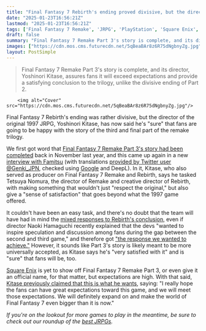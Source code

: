 ```yaml
---
title: "Final Fantasy 7 Rebirth's ending proved divisive, but the director of the original JRPG is 'very satisfied' with Part 3's story and is confident you will be too"
date: "2025-01-23T16:56:21Z"
lastmod: "2025-01-23T16:56:21Z"
tags: ['Final Fantasy 7 Remake', 'JRPG', 'PlayStation', 'Square Enix', 'Role-Playing Game']
draft: false
summary: "Final Fantasy 7 Remake Part 3's story is complete, and its director, Yoshinori Kitase, assures fans it will exceed expectations and provide a satisfying conclusion to the trilogy, unlike the divisive ending of Part 2."
images: ["https://cdn.mos.cms.futurecdn.net/5qBeaBAr8z6R75dNgbnyZg.jpg"]
layout: PostSimple
---
```

> Final Fantasy 7 Remake Part 3's story is complete, and its director, Yoshinori Kitase, assures fans it will exceed expectations and provide a satisfying conclusion to the trilogy, unlike the divisive ending of Part 2.


        <img alt="Cover" src="https://cdn.mos.cms.futurecdn.net/5qBeaBAr8z6R75dNgbnyZg.jpg"/>
        
Final Fantasy 7 Rebirth's ending was rather divisive, but the director of the original 1997 JRPG, Yoshinori Kitase, has now said he's "sure" that fans are going to be happy with the story of the third and final part of the remake trilogy.

We first got word that [<u>Final Fantasy 7 Remake Part 3's story had been completed</u>](https://www.gamesradar.com/games/final-fantasy/the-plot-for-final-fantasy-7-remake-part-3-is-complete-and-the-team-is-now-moving-forward-with-the-jrpgs-development/) back in November last year, and this came up again in a new [<u>interview with Famitsu</u>](https://www.famitsu.com/article/202501/30815) (with translations [<u>provided by Twitter user @Genki_JPN</u>](https://x.com/Genki_JPN/status/1882281479713214682), checked using [Google](https://www.gamesradar.com/tag/google/) and DeepL). In it, Kitase, who also served as producer on Final Fantasy 7 Remake and Rebirth, says he tasked Tetsuya Nomura, the director of Remake and creative director of Rebirth, with making something that wouldn't just "respect the original," but also give a "sense of satisfaction" that goes beyond what the 1997 game offered.  

It couldn't have been an easy task, and there's no doubt that the team will have had in mind the [<u>mixed responses to Rebirth's conclusion</u>](https://www.gamesradar.com/final-fantasy-7-rebirths-confusing-as-fk-ending-leaves-fans-divided-but-engrossed-in-piecing-together-what-it-all-means-for-the-rpgs-future/), even if director Naoki Hamaguchi recently explained that the devs "wanted to inspire speculation and discussion among fans during the gap between the second and third game," and therefore got [<u>"the response we wanted to achieve."</u>](https://www.gamesradar.com/games/final-fantasy/final-fantasy-7-rebirth-director-says-its-fine-if-you-didnt-like-the-ending-but-the-rpgs-devs-still-got-the-response-we-wanted-as-players-are-still-talking-about-it/) However, it sounds like Part 3's story is likely meant to be more universally accepted, as Kitase says he's "very satisfied with it" and is "sure" that fans will be, too.

[Square Enix](https://www.gamesradar.com/tag/square_enix/) is yet to show off Final Fantasy 7 Remake Part 3, or even give it an official name, for that matter, but expectations are high. With that said, [<u>Kitase previously claimed that this is what he wants</u>](https://www.gamesradar.com/games/final-fantasy/final-fantasy-7-remake-part-3-director-says-the-jrpg-sequel-will-be-one-of-the-most-loved-most-popular-games-in-the-whole-history-of-video-games/), saying: "I really hope the fans can have great expectations toward this game, and we will meet those expectations. We will definitely expand on and make the world of Final Fantasy 7 even bigger than it is now." 

*If you're on the lookout for more games to play in the meantime, be sure to check out our roundup of the *[<u><em>best JRPGs</em></u>](https://www.gamesradar.com/best-jrpgs/)*.*
        
